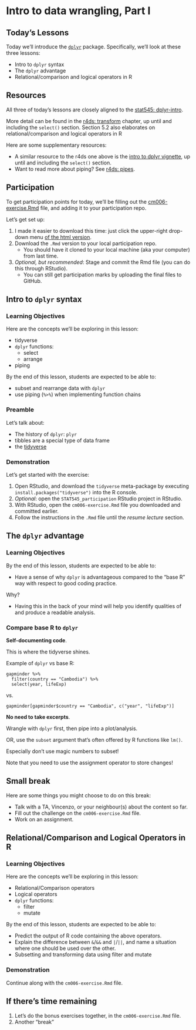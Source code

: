 # Intro to data wrangling, Part I


## Today's Lessons

Today we'll introduce the [`dplyr`](https://dplyr.tidyverse.org/) package. Specifically, we'll look at these three lessons:

- Intro to `dplyr` syntax
- The `dplyr` advantage
- Relational/comparison and logical operators in R

## Resources

All three of today's lessons are closely aligned to the [stat545: dplyr-intro](http://stat545.com/block009_dplyr-intro.html).

More detail can be found in the [r4ds: transform](http://r4ds.had.co.nz/transform.html) chapter, up until and including the `select()` section. Section 5.2 also elaborates on relational/comparison and logical operators in R

Here are some supplementary resources:

- A similar resource to the r4ds one above is the [intro to dplyr vignette](https://cran.r-project.org/web/packages/dplyr/vignettes/dplyr.html), up until and including the `select()` section.
- Want to read more about piping? See [r4ds: pipes](http://r4ds.had.co.nz/pipes.html).

## Participation

To get participation points for today, we'll be filling out the [cm006-exercise.Rmd](https://github.com/STAT545-UBC/Classroom/blob/master/tutorials/cm006-exercise.Rmd) file, and adding it to your participation repo.

Let's get set up:

1. I made it easier to download this time: just click the upper-right drop-down menu [of the html version](http://stat545.com/Classroom/notes/cm006-exercise.nb.html).
2. Download the `.Rmd` version to your local participation repo.
    - You should have it cloned to your local machine (aka your computer) from last time.
3. _Optional, but recommended_: Stage and commit the Rmd file (you can do this through RStudio).
    - You can still get participation marks by uploading the final files to GitHub.

## Intro to `dplyr` syntax

### Learning Objectives

Here are the concepts we'll be exploring in this lesson:

- tidyverse
- `dplyr` functions:
    - select
    - arrange
- piping

By the end of this lesson, students are expected to be able to:

- subset and rearrange data with `dplyr`
- use piping (`%>%`) when implementing function chains

### Preamble

Let's talk about:

- The history of `dplyr`: `plyr`
- tibbles are a special type of data frame
- the [tidyverse](https://www.tidyverse.org/)

### Demonstration

Let's get started with the exercise:

1. Open RStudio, and download the `tidyverse` meta-package by executing `install.packages("tidyverse")` into the R console.
2. _Optional_: open the `STAT545_participation` RStudio project in RStudio.
3. With RStudio, open the `cm006-exercise.Rmd` file you downloaded and committed earlier.
4. Follow the instructions in the `.Rmd` file until the *resume lecture* section.

## The `dplyr` advantage

### Learning Objectives

By the end of this lesson, students are expected to be able to:

- Have a sense of why `dplyr` is advantageous compared to the "base R" way with respect to good coding practice.

Why?

- Having this in the back of your mind will help you identify qualities of and produce a readable analysis.

### Compare base R to `dplyr`

__Self-documenting code__. 

This is where the tidyverse shines.

Example of `dplyr` vs base R:

```
gapminder %>%
  filter(country == "Cambodia") %>%
  select(year, lifeExp)
```

vs.

```
gapminder[gapminder$country == "Cambodia", c("year", "lifeExp")]
```

__No need to take excerpts__.

Wrangle with `dplyr` first, then pipe into a plot/analysis.

OR, use the `subset` argument that's often offered by R functions like `lm()`.

Especially don't use magic numbers to subset!

Note that you need to use the assignment operator to store changes!

## Small break

Here are some things you might choose to do on this break:

- Talk with a TA, Vincenzo, or your neighbour(s) about the content so far.
- Fill out the challenge on the `cm006-exercise.Rmd` file.
- Work on an assignment.

## Relational/Comparison and Logical Operators in R

### Learning Objectives

Here are the concepts we'll be exploring in this lesson:

- Relational/Comparison operators
- Logical operators
- `dplyr` functions:
    - filter
    - mutate

By the end of this lesson, students are expected to be able to:

- Predict the output of R code containing the above operators.
- Explain the difference between `&`/`&&` and `|`/`||`, and name a situation where one should be used over the other.
- Subsetting and transforming data using filter and mutate

### Demonstration

Continue along with the `cm006-exercise.Rmd` file. 

## If there's time remaining

1. Let's do the bonus exercises together, in the `cm006-exercise.Rmd` file.
2. Another "break"












